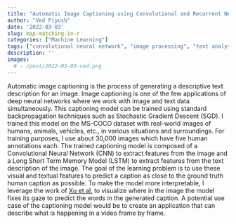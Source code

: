 ```yaml
---
title: "Automatic Image Captioning using Convolutional and Recurrent Neural Networks"
author: "Ved Piyush"
date: '2022-03-03'
slug: map-matching-in-r
categories: ["Machine Learning"]
tags: ["convolutional neural network", "image processing", "text analysis", "python"]
description: ''
images:
  # - /post/2022-03-03-ved.png
---
```


<!-- ![](/post/2022-03-03-ved.png) -->
Automatic image captioning is the process of generating a descriptive text description for an image. Image captioning is one of the few applications of deep neural networks where we work with image and text data simultaneously. This captioning model can be trained using standard backpropagation techniques such as Stochastic Gradient Descent (SGD). I trained this model on the MS-COCO dataset with real-world images of humans, animals, vehicles, etc., in various situations and surroundings. For training purposes, I use about 30,000 images which have five human annotations each. The trained captioning model is composed of a Convolutional Neural Network (CNN) to extract features from the image and a Long Short Term Memory Model (LSTM) to extract features from the text description of the image. The goal of the learning problem is to use these visual and textual features to predict a caption as close to the ground truth human caption as possible. To make the model more interpretable, I leverage the work of [Xu et al.](https://arxiv.org/abs/1502.03044) to visualize where in the image the model fixes its gaze to predict the words in the generated caption. A potential use case of the captioning model would be to create an application that can describe what is happening in a video frame by frame. 
